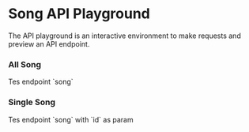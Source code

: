 
# Song API Playground

The API playground is an interactive environment to make requests and preview an API endpoint.

### All Song

<ApiPlayground method="GET" endpoint="song">
	Tes endpoint `song`
</ApiPlayground>

### Single Song

<ApiPlayground method="GET" endpoint="song" param={true} paramName="id">
	Tes endpoint `song` with `id` as param
</ApiPlayground>